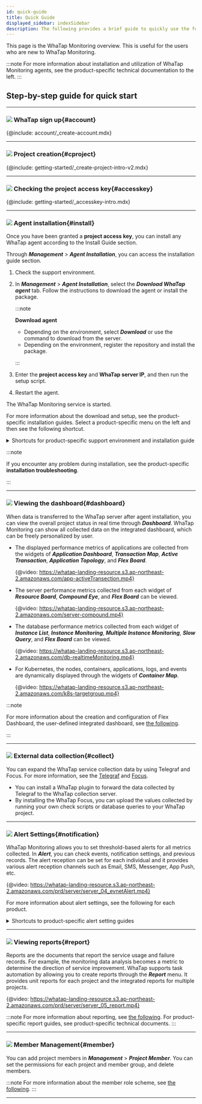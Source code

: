 ```yaml
---
id: quick-guide
title: Quick Guide
displayed_sidebar: indexSidebar
description: The following provides a brief guide to quickly use the functions of WhaTap Monitoring.
---
```



This page is the WhaTap Monitoring overview. This is useful for the users who are new to WhaTap Monitoring.

:::note
For more information about installation and utilization of WhaTap Monitoring agents, see the product-specific technical documentation to the left.
:::

## Step-by-step guide for quick start

* * *

### ![](/img/number-01.png) WhaTap sign up{#account}

{@include: account/_create-account.mdx}  

* * *

### ![](/img/number-02.png) Project creation{#cproject}

{@include: getting-started/_create-project-intro-v2.mdx}  

* * *

### ![](/img/number-03.png) Checking the project access key{#accesskey}

{@include: getting-started/_accesskey-intro.mdx}

* * *

### ![](/img/number-04.png) Agent installation{#install}

<!-- 공통 안내로 적용되지 않는 경우가 많아서 상품군 링크 제공? -->

Once you have been granted a **project access key**, you can install any WhaTap agent according to the Install Guide section. 

Through **_Management_** > **_Agent Installation_**, you can access the installation guide section.

1.  Check the support environment. 

2.  In **_Management_** > **_Agent Installation_**, select the **_Download WhaTap agent_** tab. Follow the instructions to download the agent or install the package.

    :::note 

    **Download agent**

    -   Depending on the environment, select **_Download_** or use the command to download from the server.
    -   Depending on the environment, register the repository and install the package.

    :::

3.  Enter the **project access key** and **WhaTap server IP**, and then run the setup script.  

4.  Restart the agent. 

The WhaTap Monitoring service is started. 

For more information about the download and setup, see the product-specific installation guides. Select a product-specific menu on the left and then see the following shortcut.

<details>
<summary>Shortcuts for product-specific support environment and installation guide</summary>

-   **Java**
    -   [Support environment](java/supported-spec)
    -   [Agent installation](java/install-agent)
-   **PHP**
    -   [Support environment](php/supported-spec)
    -   [Agent installation](php/install-agent)
-   **Node.js**
    -   [Support environment](nodejs/supported-spec)
    -   [Agent installation](nodejs/install-agent)
-   **Python**
    -   [Support environment](python/supported-spec)
    -   [Agent installation](python/install-agent)
-   **.NET**
    -   [Support environment](dotnet/supported-spec)
    -   [Agent installation](dotnet/install-agent)
-   **Golang**
    -   [Support environment](golang/supported-spec)
    -   [Agent installation](golang/install-agent)
-   **Server**
    -   [Support environment](server/supported-spec)
    -   [Agent installation](server/install-agent)
-   **Kubernetes**
    -   [Support environment](kubernetes/supported-spec)
    -   [Agent installation](kubernetes/install) 
-   **PostgreSQL**
    -   [Support environment](postgresql/monitoring-support)
    -   [Agent installation](postgresql/install-agent)
-   **Oracle**
    -   [Support environment](oracle/monitoring-support)
    -   [Agent installation](oracle/install-agent)
-   **MySQL**
    -   [Support environment](mysql/monitoring-support)
    -   [Agent installation](mysql/install-agent)
-   **MS SQL Server**
    -   [Support environment](mssql/monitoring-support)
    -   [Agent installation](mssql/install-agent)
-   **Tibero**
    -   [Support environment](tibero/monitoring-support)
    -   [Agent installation](tibero/install-agent)
-   **CUBRID**
    -   [Support environment](cubrid/monitoring-support)
    -   [Agent installation](cubrid/install-agent)
-   **Altibase**
    -   [Support environment](altibase/monitoring-support)
    -   [Agent installation](altibase/install-agent)
-   **Redis**
    -   [Support environment](redis/monitoring-support)
    -   [Agent installation](redis/install-agent)
-   **MongoDB**
    -   [Support environment](mongodb/monitoring-support)
    -   [Agent installation](mongodb/install-agent)
-   [URL](url/url-install)
-   **Cloud** 
    -   [Amazon ECS](amazon-ecs/install-agent)
    -   [Amazon Cloudwatch](amazon-cloudwatch/install-agent)
    -   [Azure Monitor](azure/install-agent)
    -   [Naver Cloud Monitoring](ncloud/install-agent)
    -   [Oracle Cloud Monitor](oracle-cloud/install-agent)
-   [Log](log/log-function)

</details>

:::note

If you encounter any problem during installation, see the product-specific **installation troubleshooting**.

:::

* * *

### ![](/img/number-05.png) Viewing the dashboard{#dashboard}

When data is transferred to the WhaTap server after agent installation, you can view the overall project status in real time through **_Dashboard_**. WhaTap Monitoring can show all collected data on the integrated dashboard, which can be freely personalized by user.

-   The displayed performance metrics of applications are collected from the widgets of **_Application Dashboard_**, **_Transaction Map_**, **_Active Transaction_**, **_Application Topology_**, and **_Flex Board_**.

    {@video: https://whatap-landing-resource.s3.ap-northeast-2.amazonaws.com/app-activeTransection.mp4}

-   The server performance metrics collected from each widget of **_Resource Board_**, **_Compound Eye_**, and **_Flex Board_** can be viewed.

    {@video: https://whatap-landing-resource.s3.ap-northeast-2.amazonaws.com/server-compound.mp4}

-   The database performance metrics collected from each widget of **_Instance List_**, **_Instance Monitoring_**, **_Multiple Instance Monitoring_**, **_Slow Query_**, and **_Flex Board_** can be viewed.

    {@video: https://whatap-landing-resource.s3.ap-northeast-2.amazonaws.com/db-realtimeMonitoring.mp4}

-   For Kubernetes, the nodes, containers, applications, logs, and events are dynamically displayed through the widgets of **_Container Map_**.

    {@video: https://whatap-landing-resource.s3.ap-northeast-2.amazonaws.com/k8s-targetgroup.mp4}

:::note

For more information about the creation and configuration of Flex Dashboard, the user-defined integrated dashboard, see [the following](java/flex-board).

:::

* * *

### ![](/img/number-06.png) External data collection{#collect}

<!-- 텔레그라프, 포커스 -->

You can expand the WhaTap service collection data by using Telegraf and Focus. For more information, see the [Telegraf](telegraf/introduction.mdx) and [Focus](focus/introduction.mdx).

-   You can install a WhaTap plugin to forward the data collected by Telegraf to the WhaTap collection server.
-   By installing the WhaTap Focus, you can upload the values collected by running your own check scripts or database queries to your WhaTap project.

* * *

### ![](/img/ic-number-07.svg) Alert Settings{#notification}

WhaTap Monitoring allows you to set threshold-based alerts for all metrics collected. In **_Alert_**, you can check events, notification settings, and previous records. The alert reception can be set for each individual and it provides various alert reception channels such as Email, SMS, Messenger, App Push, etc. 

<!-- 와탭 모니터링 서비스는 이메일, SMS, 메신저, App Push 등 사용자가 선호하는 수단을 선택하여 알림을 수신할 수 있습니다. -->

{@video: https://whatap-landing-resource.s3.ap-northeast-2.amazonaws.com/prd/server/server_04_evnetAlert.mp4}

For more information about alert settings, see the following for each product. 

<details>
<summary>Shortcuts to product-specific alert setting guides</summary>

-   [Java](java/apm-set-notice)
-   [PHP](php/apm-set-notice)
-   [Node.js](nodejs/apm-set-notice)
-   [Python](python/apm-set-notice)
-   [.NET](dotnet/apm-set-notice)
-   [Golang](golang/apm-set-notice)
-   [Server](server/set-notice)
-   [PostgreSQL](postgresql/set-notice)
-   [Oracle](oracle/set-notice)
-   [MySQL](mysql/set-notice)
-   [MS SQL Server](mssql/set-notice)
-   [Tibero](tibero/set-notice)
-   [CUBRID](cubrid/set-notice)
-   [Altibase](altibase/set-notice)
-   [Redis](redis/set-notice)
-   [MongoDB](mongodb/set-notice) 
-   [Kubernetes](kubernetes/set-notice)
-   [URL](url/url-event)
-   [Amazon CloudWatch](amazon-cloudwatch/set-notice)
-   [Amazon ECS](amazon-ecs/set-notice)
-   [Azure Monitor](azure/set-notice)
-   [Naver Cloud Monitoring](ncloud/set-notice)
-   [Oracle Cloudd Monitor](oracle-cloud/set-notice)
-   [Log](log/set-notice)

</details>

* * *

### ![](/img/ic-number-08.svg) Viewing reports{#report}

Reports are the documents that report the service usage and failure records. For example, the monitoring data analysis becomes a metric to determine the direction of service improvement. WhaTap supports task automation by allowing you to create reports through the **_Report_** menu. It provides unit reports for each project and the integrated reports for multiple projects.

{@video: https://whatap-landing-resource.s3.ap-northeast-2.amazonaws.com/prd/server/server_05_report.mp4}

:::note
For more information about reporting, see [the following](java/report-intro). For product-specific report guides, see product-specific technical documents.
:::

* * *

### ![](/img/ic-number-09.svg) Member Management{#member}

You can add project members in **_Management_** > **_Project Member_**. You can set the permissions for each project and member group, and delete members.  

:::note
For more information about the member role scheme, see [the following](project/project-structure#project-auth).
:::

* * *
